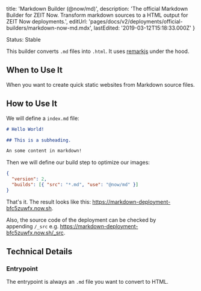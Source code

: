 
  title: 'Markdown Builder (@now/md)',
  description:
    'The official Markdown Builder for ZEIT Now. Transform markdown sources to a HTML output for ZEIT Now deployments.',
  editUrl: 'pages/docs/v2/deployments/official-builders/markdown-now-md.mdx',
  lastEdited: '2019-03-12T15:18:33.000Z'
}

<Tag>Status: Stable</Tag>

This builder converts `.md` files into `.html`. It uses [remarkjs](https://github.com/remarkjs/remark) under the hood.

## When to Use It

When you want to create quick static websites from Markdown source files.

## How to Use It

We will define a `index.md` file:

```markdown
# Hello World!

## This is a subheading.

An some content in markdown!
```

Then we will define our build step to optimize our images:

```json
{
  "version": 2,
  "builds": [{ "src": "*.md", "use": "@now/md" }]
}
```

That's it. The result looks like this: <https://markdown-deployment-bfc5zuwfx.now.sh>.

Also, the source code of the deployment can be checked by appending `/_src` e.g. <https://markdown-deployment-bfc5zuwfx.now.sh/_src>.

## Technical Details

### Entrypoint

The entrypoint is always an `.md` file you want to convert to HTML.

